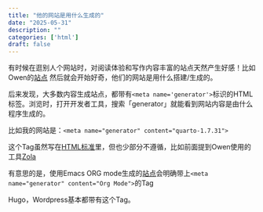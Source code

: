 ```yaml
---
title: "他的网站是用什么生成的"
date: "2025-05-31"
description: ""
categories: ['html']
draft: false
---
```


有时候在逛别人个网站时，对阅读体验和写作内容丰富的站点天然产生好感！比如Owen的[站点](https://www.owenyoung.com/)
然后就会开始好奇，他们的网站是用什么搭建/生成的。

后来发现，大多数内容生成站点，都带有`<meta name='generator'>`标识的HTML标签。浏览时，打开开发者工具，搜索「generator」就能看到网站内容是由什么程序生成的。

比如我的网站是：`<meta name="generator" content="quarto-1.7.31">`

这个Tag虽然写在[HTML标准](https://html.spec.whatwg.org/multipage/semantics.html#standard-metadata-names)里，但也少部分不遵循，比如前面提到Owen使用的工具[Zola](https://getzola.org/)

有意思的是，使用Emacs ORG mode生成的[站点](https://entropicthoughts.com/index)会明确带上`<meta name="generator" content="Org Mode">`的Tag

Hugo，Wordpress基本都带有这个Tag。

